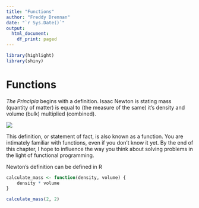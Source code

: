 ```yaml
---
title: "Functions"
author: "Freddy Drennan"
date: "`r Sys.Date()`"
output:
  html_document:
    df_print: paged
---
```


```r
library(highlight)
library(shiny)
```

<h1 class="text-center">Functions</h1>

_The Principia_ begins with a definition. Isaac Newton is stating mass (quantity of matter) is equal to (the measure of the same) it's density and volume (bulk) multiplied (combined). 

![](https://hackmd.io/_uploads/rJz0Jitd5.png)

This definition, or statement of fact, is also known as a function. You are intimately familiar with functions, even if you don't know it yet. By the end of this chapter, I hope to influence the way you think about solving problems in the light of functional programming. 

Newton's definition can be defined in R 
```r
calculate_mass <- function(density, volume) {
    density * volume
}

calculate_mass(2, 2)
```

